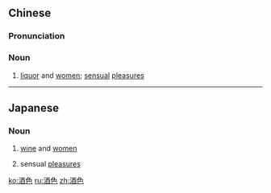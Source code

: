 ==Chinese==
{{zh-forms}}

===Pronunciation===
{{zh-pron
|m=jiǔsè
|cat=n
}}

===Noun===
{{zh-noun}}

# [[liquor]] and [[women]]; [[sensual]] [[pleasure]]s

----

==Japanese==
{{ja-kanjitab|酒|色}}

===Noun===
{{ja-noun|しゅしょく}}

# [[wine]] and [[women]]
# {{lb|ja|figuratively}} sensual [[pleasures]]

[[ko:酒色]]
[[ru:酒色]]
[[zh:酒色]]